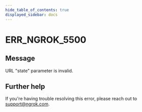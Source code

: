 ```yaml
---
hide_table_of_contents: true
displayed_sidebar: docs
---
```



# ERR_NGROK_5500

## Message

URL "state" parameter is invalid.

<ErrorDetails error="err_ngrok_5500" />

## Further help

If you're having trouble resolving this error, please reach out to [support@ngrok.com](mailto:support@ngrok.com?subject=Help%20with%20ERR_NGROK_5500).
